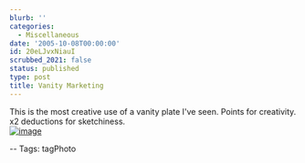 ```yaml
---
blurb: ''
categories:
  - Miscellaneous
date: '2005-10-08T00:00:00'
id: 20eLJvxNiauI
scrubbed_2021: false
status: published
type: post
title: Vanity Marketing
---
```


This is the most creative use of a vanity plate I've seen. Points
for creativity. x2 deductions for sketchiness.  
[![image](https://photos1.blogger.com/blogger/2691/1643/400/20051008_151010a.jpg)](http://photos1.blogger.com/blogger/2691/1643/1600/20051008_151010a.jpg)
  
-- Tags: tagPhoto
